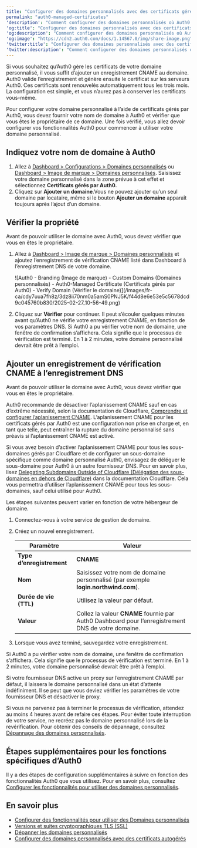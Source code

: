 ---
title: "Configurer des domaines personnalisés avec des certificats gérés par Auth0"
permalink: "auth0-managed-certificates"
'description': "Comment configurer des domaines personnalisés où Auth0 gère les certificats TLS (SSL)."
'og:title': "Configurer des domaines personnalisés avec des certificats gérés par Auth0"
'og:description': "Comment configurer des domaines personnalisés où Auth0 gère les certificats TLS (SSL)."
'og:image': "https://cdn2.auth0.com/docs/1.14567.0/img/share-image.png"
'twitter:title': "Configurer des domaines personnalisés avec des certificats gérés par Auth0"
'twitter:description': "Comment configurer des domaines personnalisés où Auth0 gère les certificats TLS (SSL)."
---

Si vous souhaitez qu’Auth0 gère les certificats de votre domaine personnalisé, il vous suffit d’ajouter un enregistrement CNAME au domaine. Auth0 valide l’enregistrement et génère ensuite le certificat sur les serveurs Auth0. Ces certificats sont renouvelés automatiquement tous les trois mois. La configuration est simple, et vous n’aurez pas à conserver les certificats vous-même.

Pour configurer votre domaine personnalisé à l’aide de certificats gérés par Auth0, vous devez fournir votre nom de domaine à Auth0 et vérifier que vous êtes le propriétaire de ce domaine. Une fois vérifié, vous allez devoir configurer vos fonctionnalités Auth0 pour commencer à utiliser votre domaine personnalisé.

## Indiquez votre nom de domaine à Auth0

1. Allez à [Dashboard > Configurations > Domaines personnalisés](https://manage.auth0.com/#/tenant/custom_domains) ou [Dashboard > Image de marque > Domaines personnalisés](https://manage.auth0.com/#/custom_domains). Saisissez votre domaine personnalisé dans la zone prévue à cet effet et sélectionnez **Certificats gérés par Auth0.**
2. Cliquez sur **Ajouter un domaine**.Vous ne pouvez ajouter qu’un seul domaine par locataire, même si le bouton **Ajouter un domaine** apparaît toujours après l’ajout d’un domaine.

## Vérifier la propriété

Avant de pouvoir utiliser le domaine avec Auth0, vous devez vérifier que vous en êtes le propriétaire.

1. Allez à [Dashboard > Image de marque > Domaines personnalisés](https://manage.auth0.com/#/branding/custom_domains) et ajoutez l’enregistrement de vérification CNAME listé dans Dashboard à l’enregistrement DNS de votre domaine.

   <Frame>![Auth0 - Branding (Image de marque) - Custom Domains (Domaines personnalisés) - Auth0-Managed Certificate (Certificats gérés par Auth0) - Verify Domain (Vérifier le domaine)](/images/fr-ca/cdy7uua7fh8z/3dz8ii70nm0a5amS0PNJ5K/f44d8e6e53e5c5678dcd9c045760b830/2025-02-27_10-56-49.png)</Frame>

2. Cliquez sur **Vérifier** pour continuer.
   Il peut s’écouler quelques minutes avant qu’Auth0 ne vérifie votre enregistrement CNAME, en fonction de vos paramètres DNS. Si Auth0 a pu vérifier votre nom de domaine, une fenêtre de confirmation s’affichera. Cela signifie que le processus de vérification est terminé. En 1 à 2 minutes, votre domaine personnalisé devrait être prêt à l’emploi.

## Ajouter un enregistrement de vérification CNAME à l’enregistrement DNS

Avant de pouvoir utiliser le domaine avec Auth0, vous devez vérifier que vous en êtes le propriétaire.

<Callout icon="file-lines" color="#0EA5E9" iconType="regular">

Auth0 recommande de désactiver l’aplanissement CNAME sauf en cas d’extrême nécessité, selon la documentation de Cloudflare, [Comprendre et configurer l’aplanissement CNAME](https://support.cloudflare.com/hc/en-us/articles/200169056-Understand-and-configure-CNAME-Flattening). L’aplanissement CNAME pour les certificats gérés par Auth0 est une configuration non prise en charge et, en tant que telle, peut entraîner la rupture du domaine personnalisé sans préavis si l’aplanissement CNAME est activé.

</Callout>

Si vous avez besoin d’activer l’aplanissement CNAME pour tous les sous-domaines gérés par Cloudflare et de configurer un sous-domaine spécifique comme domaine personnalisé Auth0, envisagez de déléguer le sous-domaine pour Auth0 à un autre fournisseur DNS. Pour en savoir plus, lisez [Delegating Subdomains Outside of Cloudflare (Délégation des sous-domaines en dehors de Cloudflare)](https://support.cloudflare.com/hc/en-us/articles/360021357131-Delegating-Subdomains-Outside-of-Cloudflare) dans la documentation Cloudflare. Cela vous permettra d’utiliser l’aplanissement CNAME pour tous les sous-domaines, sauf celui utilisé pour Auth0.

Les étapes suivantes peuvent varier en fonction de votre hébergeur de domaine.

1. Connectez-vous à votre service de gestion de domaine.
2. Créez un nouvel enregistrement.

   <table class="table"><thead>
   <tr>
   <th>Paramètre</th>
   <th>Valeur</th>
   </tr>
   </thead>
   <tbody>
   <tr>
   <td><strong>Type d’enregistrement</strong></td>
   <td><strong>CNAME</strong></td>
   </tr>
   <tr>
   <td><strong>Nom</strong></td>
   <td>Saisissez votre nom de domaine personnalisé (par exemple <strong>login.northwind.com</strong>).</td>
   </tr>
   <tr>
   <td><strong>Durée de vie (TTL)</strong></td>
   <td>Utilisez la valeur par défaut.</td>
   </tr>
   <tr>
   <td><strong>Valeur</strong></td>
   <td>Collez la valeur <strong>CNAME</strong> fournie par Auth0 Dashboard pour l’enregistrement DNS de votre domaine.</td>
   </tr>
   </tbody>
   </table>
   
3. Lorsque vous avez terminé, sauvegardez votre enregistrement.

Si Auth0 a pu vérifier votre nom de domaine, une fenêtre de confirmation s’affichera. Cela signifie que le processus de vérification est terminé. En 1 à 2 minutes, votre domaine personnalisé devrait être prêt à l’emploi.

<Callout icon="file-lines" color="#0EA5E9" iconType="regular">

Si votre fournisseur DNS active un proxy sur l’enregistrement CNAME par défaut, il laissera le domaine personnalisé dans un état d’attente indéfiniment. Il se peut que vous deviez vérifier les paramètres de votre fournisseur DNS et désactiver le proxy.

</Callout>

Si vous ne parvenez pas à terminer le processus de vérification, attendez au moins 4 heures avant de refaire ces étapes. Pour éviter toute interruption de votre service, ne recréez pas le domaine personnalisé lors de la revérification. Pour obtenir des conseils de dépannage, consultez [Dépannage des domaines personnalisés](https://auth0.com/docs/troubleshoot/integration-extensibility-issues/troubleshoot-custom-domains).

## Étapes supplémentaires pour les fonctions spécifiques d’Auth0

Il y a des étapes de configuration supplémentaires à suivre en fonction des fonctionnalités Auth0 que vous utilisez. Pour en savoir plus, consultez [Configurer les fonctionnalités pour utiliser des domaines personnalisés](/docs/fr-ca/customize/custom-domains/configure-features-to-use-custom-domains).

## En savoir plus

* [Configurer des fonctionnalités pour utiliser des Domaines personnalisés](/docs/fr-ca/customize/custom-domains/configure-features-to-use-custom-domains)
* [Versions et suites cryptographiques TLS (SSL)](/docs/fr-ca/customize/custom-domains/self-managed-certificates/tls-ssl)
* [Dépanner les domaines personnalisés](/docs/fr-ca/troubleshoot/integration-extensibility-issues/troubleshoot-custom-domains)
* [Configurer des domaines personnalisés avec des certificats autogérés](/docs/fr-ca/customize/custom-domains/self-managed-certificates)